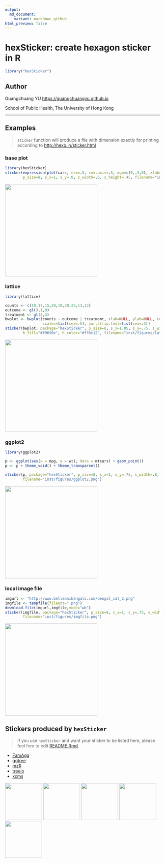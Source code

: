 ```yaml
---
output:
  md_document:
    variant: markdown_github
html_preview: false
---
```


<!-- README.md is generated from README.Rmd. Please edit that file -->


# hexSticker: create hexagon sticker in R


```r
library("hexSticker")
```



## Author

Guangchuang YU <https://guangchuangyu.github.io>

School of Public Health, The University of Hong Kong

----


## Examples

> `sticker` function will produce a file with dimension exactly for printing according to
> <http://hexb.in/sticker.html>


### base plot

```r
library(hexSticker)
sticker(expression(plot(cars, cex=.5, cex.axis=.5, mgp=c(0,.3,0), xlab="", ylab="")), package="hexSticker",
        p_size=8, s_x=1, s_y=.8, s_width=.6, s_height=.45, filename="inst/figures/baseplot.png")
```

<img src="inst/figures/baseplot.png" height="300"/>

### lattice

```r
library(lattice)

counts <- c(18,17,15,20,10,20,25,13,12)
outcome <- gl(3,1,9)
treatment <- gl(3,3)
bwplot <- bwplot(counts ~ outcome | treatment, xlab=NULL, ylab=NULL, cex=.5,
                 scales=list(cex=.5), par.strip.text=list(cex=.5))
sticker(bwplot, package="hexSticker", p_size=8, s_x=1.05, s_y=.75, s_width=1.1, s_height=.8,
        h_fill="#f9690e", h_color="#f39c12", filename="inst/figures/lattice.png")
```

<img src="inst/figures/lattice.png" height="300"/>

### ggplot2

```r
library(ggplot2)

p <- ggplot(aes(x = mpg, y = wt), data = mtcars) + geom_point()
p <- p + theme_void() + theme_transparent()

sticker(p, package="hexSticker", p_size=8, s_x=1, s_y=.75, s_width=.8, s_height=.45,
        filename="inst/figures/ggplot2.png")
```

<img src="inst/figures/ggplot2.png" height="300"/>


### local image file

```r
imgurl <- "http://www.belleamibengals.com/bengal_cat_2.png"
imgfile <- tempfile(fileext=".png")
download.file(imgurl,imgfile,mode="wb")
sticker(imgfile, package="hexSticker", p_size=8, s_x=1, s_y=.75, s_width=.6, s_height=.4,
        filename="inst/figures/imgfile.png")
```

<img src="inst/figures/imgfile.png" height="300"/>


## Stickers produced by `hexSticker`

> If you use `hexSticker` and want your sticker to be listed here,
> please feel free to edit [README.Rmd](https://github.com/GuangchuangYu/hexSticker/edit/master/README.Rmd).

+ [FamAgg](https://github.com/Bioconductor/BiocStickers/tree/master/FamAgg)
+ [ggtree](https://github.com/Bioconductor/BiocStickers/tree/master/ggtree)
+ [mzR](https://github.com/Bioconductor/BiocStickers/tree/master/mzR)
+ [treeio](https://github.com/Bioconductor/BiocStickers/tree/master/treeio)
+ [xcms](https://github.com/Bioconductor/BiocStickers/tree/master/xcms)

<img src="https://raw.githubusercontent.com/Bioconductor/BiocStickers/master/FamAgg/FamAgg.png" height="120"/>
<img src="https://guangchuangyu.github.io/ggtree/ggtree.png" height="120"/>
<img src="https://raw.githubusercontent.com/Bioconductor/BiocStickers/master/mzR/mzR.png" height="120"/>
<img src="https://guangchuangyu.github.io/treeio/treeio.png" height="120"/>
<img src="https://raw.githubusercontent.com/Bioconductor/BiocStickers/master/xcms/xcms.png" height="120"/>

